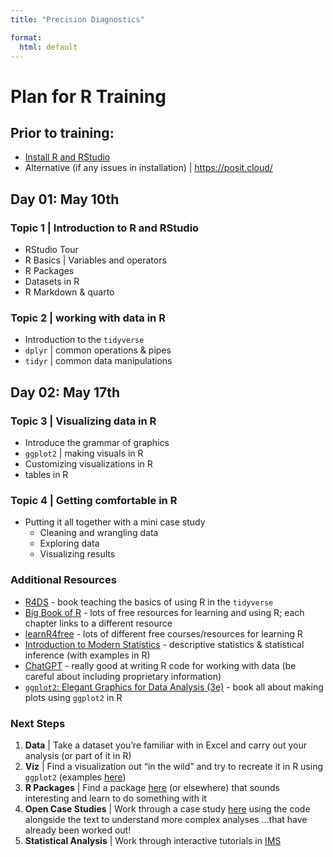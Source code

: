 ```yaml
---
title: "Precision Diagnostics"

format: 
  html: default
---
```


# Plan for R Training

## Prior to training:

-   [Install R and RStudio](https://posit.co/download/rstudio-desktop/)
-   Alternative (if any issues in installation) \| <https://posit.cloud/>

## Day 01: May 10th

### Topic 1 \| Introduction to R and RStudio

-   RStudio Tour
-   R Basics \| Variables and operators
-   R Packages
-   Datasets in R
-   R Markdown & quarto

### Topic 2 \| working with data in R

-   Introduction to the `tidyverse`
-   `dplyr` \| common operations & pipes
-   `tidyr` \| common data manipulations

## Day 02: May 17th

### Topic 3 \| Visualizing data in R

-   Introduce the grammar of graphics
-   `ggplot2` \| making visuals in R
-   Customizing visualizations in R
-   tables in R

### Topic 4 \| Getting comfortable in R

-   Putting it all together with a mini case study
    -   Cleaning and wrangling data
    -   Exploring data
    -   Visualizing results
    
### Additional Resources
-   [R4DS](https://r4ds.hadley.nz/) - book teaching the basics of using R in the `tidyverse`
-   [Big Book of R](https://www.bigbookofr.com/) - lots of free resources for learning and using R; each chapter links to a different resource
-   [learnR4free](https://www.learnr4free.com/) - lots of different free courses/resources for learning R
-   [Introduction to Modern Statistics](https://openintro-ims.netlify.app/) - descriptive statistics & statistical inference (with examples in R)
-   [ChatGPT](https://chatgpt.com/?oai-dm=1) - really good at writing R code for working with data (be careful about including proprietary information)
-  [`ggplot2`: Elegant Graphics for Data Analysis (3e)](https://ggplot2-book.org/) - book all about making plots using `ggplot2` in R

### Next Steps

1. **Data** | Take a dataset you're familiar with in Excel and carry out your analysis (or part of it in R)
2. **Viz** | Find a visualization out "in the wild" and try to recreate it in R using `ggplot2` (examples [here](https://cogs137.github.io/website/content/lectures/12-cs01-eda.html#hw02-revisited))
3. **R Packages** | Find a package [here](https://support.posit.co/hc/en-us/articles/201057987-Quick-list-of-useful-R-packages) (or elsewhere) that sounds interesting and learn to do something with it
4. **Open Case Studies** | Work through a case study [here](https://www.opencasestudies.org/) using the code alongside the text to understand more complex analyses ...that have already been worked out!
5. **Statistical Analysis** | Work through interactive tutorials in [IMS](https://openintro-ims.netlify.app/)